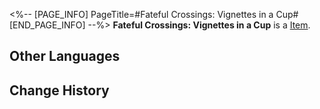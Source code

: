 <%-- [PAGE_INFO]
PageTitle=#Fateful Crossings: Vignettes in a Cup#
[END_PAGE_INFO] --%>
{{Item Infobox
|id          = 309003
|image       = Item Fateful Crossings- Vignettes in a Cup.png{{subst:void|<!--$UPLOAD:<<SpriteOutput/ItemFigures/309001.png>-<Item Fateful Crossings- Vignettes in a Cup.png>-<Item Icons>>-->}}
|type        = 
|invCategory = 
|rarity      = 4
|effect      = 
|description = A beautiful envelope containing a customized ticket. When used, you can choose one of the following 4-star characters:<br />Gallagher, Misha, Xueyi, Hanya, Guinaifen, Luka, Lynx, or Yukong.
}}
{{Description|"Meet new companions in your journeys."}}
'''Fateful Crossings: Vignettes in a Cup''' is a [[Item]].

==Other Languages==
{{Other Languages
|en   = Fateful Crossings: Vignettes in a Cup
|zhs  = 旅程之遇：「杯中逸事」
|zht  = 旅程之遇：「杯中逸事」
|ja   = 旅の出会い「杯の中の逸話」
|ko   = 여정에서의 만남: 「잔 속의 에피소드」
|es   = Encuentros en el viaje: Anécdotas entre copas
|fr   = Rencontre&nbsp;: Histoires à boire
|ru   = Встречи в путешествии: Истории на дне стакана
|th   = การพบพานระหว่างเดินทาง: แก้วสารพัดเรื่อง
|vi   = Hành Trình Gặp Gỡ: Giai Thoại Trong Ly
|de   = Schicksalhafte Begegnungen: Geschichten aus dem Glas
|id   = Fateful Crossings: Anekdot dalam Gelas
|pt   = Encontro Destinado: Vinhetas em um Copo
}}

==Change History==
{{Change History|2.1}}